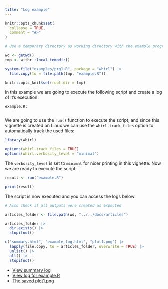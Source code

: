 ```yaml
---
title: "Log example"
---
```


```r
knitr::opts_chunk$set(
  collapse = TRUE,
  comment = "#>"
)

# Use a temporary directory as working directory with the example program available

wd <- getwd()
tmp <- withr::local_tempdir()

system.file("examples/prg1.R", package = "whirl") |>  
  file.copy(to = file.path(tmp, "example.R"))

knitr::opts_knit$set(root.dir = tmp)
```

In this example we are going to execute the following script and create a log of it's execution:

`example.R:`
```r
```

We are going to use the `run()` function to execute the script, and since this vignette
is created on Linux we can use the `whirl.track_files` option to automatically track the used files: 

```r
library(whirl)

options(whirl.track_files = TRUE)
options(whirl.verbosity_level = "minimal")
```

The `verbosity_level` is set to `minimal` for nicer printing in this vignette.
Now we are ready to execute the script:

```r
result <- run("example.R")

print(result)
```

The script is now executed and you can access the logs below:

```r
# Also check if all outputs were created as expected

articles_folder <- file.path(wd, "../../docs/articles")

articles_folder |> 
  dir.exists() |> 
  stopifnot()

c("summary.html", "example_log.html", "plot1.png") |> 
  lapply(file.copy, to = articles_folder, overwrite = TRUE) |> 
  unlist() |> 
  all() |> 
  stopifnot()
```

* [View summary log](summary.html)
* [View log for example.R](example_log.html)
* [The saved plot1.png](plot1.png)

